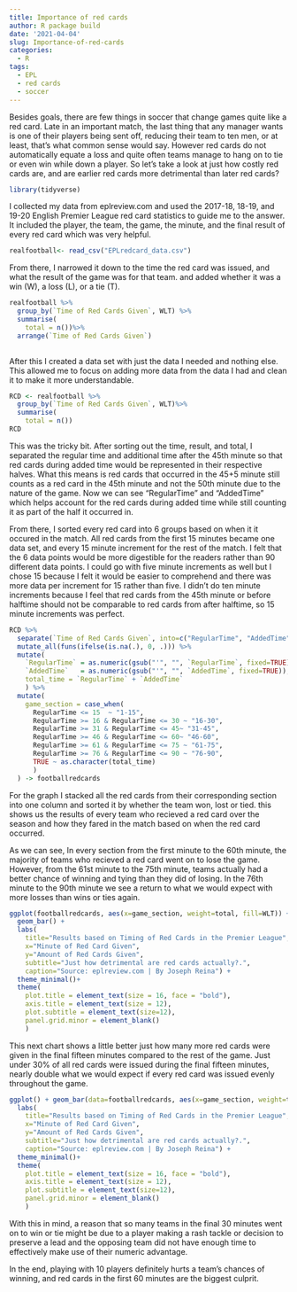 ```yaml
---
title: Importance of red cards
author: R package build
date: '2021-04-04'
slug: Importance-of-red-cards
categories:
  - R
tags:
  - EPL
  - red cards
  - soccer
---
```

Besides goals, there are few things in soccer that change games quite like a red card. Late in an important match, the last thing that any manager wants is one of their players being sent off, reducing their team to ten men, or at least, that's what common sense would say. However red cards do not automatically equate a loss and quite often teams manage to hang on to tie or even win while down a player. So let's take a look at just how costly red cards are, and are earlier red cards more detrimental than later red cards?  

```r
library(tidyverse)
```

I collected my data from eplreview.com and used the 2017-18, 18-19, and 19-20 English Premier League red card statistics to guide me to the answer. It included the player, the team, the game, the minute, and the final result of every red card which was very helpful.

```r
realfootball<- read_csv("EPLredcard_data.csv")
```

From there, I narrowed it down to the time the red card was issued, and what the result of the game was for that team. and added whether it was a win (W), a loss (L), or a tie (T). 

```r
realfootball %>% 
  group_by(`Time of Red Cards Given`, WLT) %>%
  summarise(
    total = n())%>% 
  arrange(`Time of Red Cards Given`)
  
```

After this I created a data set with just the data I needed and nothing else. This allowed me to focus on adding more data from the data I had and clean it to make it more understandable.

```r
RCD <- realfootball %>%
  group_by(`Time of Red Cards Given`, WLT)%>%
  summarise(
    total = n())
RCD
```


This was the tricky bit. After sorting out the time, result, and total, I separated the regular time and additional time after the 45th minute so that red cards during added time would be represented in their respective halves. What this means is red cards that occurred in the 45+5 minute still counts as a red card in the 45th minute and not the 50th minute due to the nature of the game. Now we can see "RegularTime" and "AddedTime" which helps account for the red cards during added time while still counting it as part of the half it occurred in. 

From there, I sorted every red card into 6 groups based on when it it occured in the match. All red cards from the first 15 minutes became one data set, and every 15 minute increment for the rest of the match. I felt that the 6 data points would be more digestible for the readers rather than 90 different data points. I could go with five minute increments as well but I chose 15 because I felt it would be easier to comprehend and there was more data per increment for 15 rather than five. I didn't do ten minute increments because I feel that red cards from the 45th minute or before halftime should not be comparable to red cards from after halftime, so 15 minute increments was perfect.

```r
RCD %>% 
  separate(`Time of Red Cards Given`, into=c("RegularTime", "AddedTime"), sep="\\+") %>% 
  mutate_all(funs(ifelse(is.na(.), 0, .))) %>% 
  mutate(
    `RegularTime` = as.numeric(gsub("'", "", `RegularTime`, fixed=TRUE)),
    `AddedTime`   = as.numeric(gsub("'", "", `AddedTime`, fixed=TRUE)),
    total_time = `RegularTime` + `AddedTime`
    ) %>% 
  mutate(
    game_section = case_when(
      RegularTime <= 15  ~ "1-15",
      RegularTime >= 16 & RegularTime <= 30 ~ "16-30",
      RegularTime >= 31 & RegularTime <= 45~ "31-45",
      RegularTime >= 46 & RegularTime <= 60~ "46-60",
      RegularTime >= 61 & RegularTime <= 75 ~ "61-75",
      RegularTime >= 76 & RegularTime <= 90 ~ "76-90",
      TRUE ~ as.character(total_time)
      ) 
  ) -> footballredcards

```

For the graph I stacked all the red cards from their corresponding section into one column and sorted it by whether the team won, lost or tied. this shows us the results of every team who recieved a red card over the season  and how they fared in the match based on when the red card occurred.

As we can see, In every section from the first minute to the 60th minute, the majority of teams who recieved a red card went on to lose the game. However, from the 61st minute to the 75th minute, teams actually had a better chance of winning and tying than they did of losing. In the 76th minute to the 90th minute we see a return to what we would expect with more losses than wins or ties again. 


```r
ggplot(footballredcards, aes(x=game_section, weight=total, fill=WLT)) + 
  geom_bar() +
  labs(
    title="Results based on Timing of Red Cards in the Premier League", 
    x="Minute of Red Card Given", 
    y="Amount of Red Cards Given",  
    subtitle="Just how detrimental are red cards actually?.",
    caption="Source: eplreview.com | By Joseph Reina") +
  theme_minimal()+
  theme(
    plot.title = element_text(size = 16, face = "bold"),
    axis.title = element_text(size = 12), 
    plot.subtitle = element_text(size=12), 
    panel.grid.minor = element_blank()
    )
```

This next chart shows a little better just how many more red cards were given in the final fifteen minutes compared to the rest of the game. Just under 30% of all red cards were issued during the final fifteen minutes, nearly double what we would expect if every red card was issued evenly throughout the game. 

```r
ggplot() + geom_bar(data=footballredcards, aes(x=game_section, weight=total, fill=WLT)) + theme_minimal() + coord_polar()+
  labs(
    title="Results based on Timing of Red Cards in the Premier League", 
    x="Minute of Red Card Given", 
    y="Amount of Red Cards Given",  
    subtitle="Just how detrimental are red cards actually?.",
    caption="Source: eplreview.com | By Joseph Reina") +
  theme_minimal()+
  theme(
    plot.title = element_text(size = 16, face = "bold"),
    axis.title = element_text(size = 12), 
    plot.subtitle = element_text(size=12), 
    panel.grid.minor = element_blank()
    )
```

With this in mind, a reason that so many teams in the final 30 minutes went on to win or tie might be due to a player making a rash tackle or decision to preserve a lead and the opposing team did not have enough time to effectively make use of their numeric advantage.

In the end, playing with 10 players definitely hurts a team's chances of winning, and red cards in the first 60 minutes are the biggest culprit.
